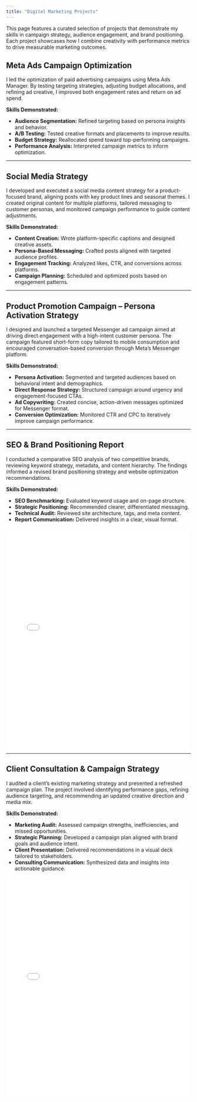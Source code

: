 ```yaml
---
title: "Digital Marketing Projects"
---
```


This page features a curated selection of projects that demonstrate my skills in campaign strategy, audience engagement, and brand positioning. Each project showcases how I combine creativity with performance metrics to drive measurable marketing outcomes.

## Meta Ads Campaign Optimization

I led the optimization of paid advertising campaigns using Meta Ads Manager. By testing targeting strategies, adjusting budget allocations, and refining ad creative, I improved both engagement rates and return on ad spend.

**Skills Demonstrated:**  

- **Audience Segmentation:** Refined targeting based on persona insights and behavior.  
- **A/B Testing:** Tested creative formats and placements to improve results.  
- **Budget Strategy:** Reallocated spend toward top-performing campaigns.  
- **Performance Analysis:** Interpreted campaign metrics to inform optimization.  

---

## Social Media Strategy

I developed and executed a social media content strategy for a product-focused brand, aligning posts with key product lines and seasonal themes. I created original content for multiple platforms, tailored messaging to customer personas, and monitored campaign performance to guide content adjustments.

**Skills Demonstrated:**  

- **Content Creation:** Wrote platform-specific captions and designed creative assets.  
- **Persona-Based Messaging:** Crafted posts aligned with targeted audience profiles.  
- **Engagement Tracking:** Analyzed likes, CTR, and conversions across platforms.  
- **Campaign Planning:** Scheduled and optimized posts based on engagement patterns.  

---

## Product Promotion Campaign – Persona Activation Strategy

I designed and launched a targeted Messenger ad campaign aimed at driving direct engagement with a high-intent customer persona. The campaign featured short-form copy tailored to mobile consumption and encouraged conversation-based conversion through Meta’s Messenger platform.

**Skills Demonstrated:**  

- **Persona Activation:** Segmented and targeted audiences based on behavioral intent and demographics.  
- **Direct Response Strategy:** Structured campaign around urgency and engagement-focused CTAs.  
- **Ad Copywriting:** Created concise, action-driven messages optimized for Messenger format.  
- **Conversion Optimization:** Monitored CTR and CPC to iteratively improve campaign performance.  

---

## SEO & Brand Positioning Report

I conducted a comparative SEO analysis of two competitive brands, reviewing keyword strategy, metadata, and content hierarchy. The findings informed a revised brand positioning strategy and website optimization recommendations.

**Skills Demonstrated:**  

- **SEO Benchmarking:** Evaluated keyword usage and on-page structure.  
- **Strategic Positioning:** Recommended clearer, differentiated messaging.  
- **Technical Audit:** Reviewed site architecture, tags, and meta content.  
- **Report Communication:** Delivered insights in a clear, visual format.  

<iframe src="docs/gym-reapers-report.pdf" width="100%" height="600px" style="border: none;"></iframe>

---

## Client Consultation & Campaign Strategy

I audited a client’s existing marketing strategy and presented a refreshed campaign plan. The project involved identifying performance gaps, refining audience targeting, and recommending an updated creative direction and media mix.

**Skills Demonstrated:**

- **Marketing Audit:** Assessed campaign strengths, inefficiencies, and missed opportunities.  
- **Strategic Planning:** Developed a campaign plan aligned with brand goals and audience intent.  
- **Client Presentation:** Delivered recommendations in a visual deck tailored to stakeholders.  
- **Consulting Communication:** Synthesized data and insights into actionable guidance.  

<iframe src="docs/marketing-analysis.pdf" width="100%" height="600px" style="border: none;"></iframe>
